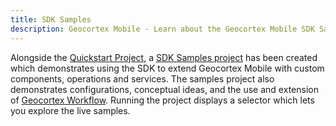 ```yaml
---
title: SDK Samples
description: Geocortex Mobile - Learn about the Geocortex Mobile SDK Samples project
---
```



Alongside the [Quickstart Project](https://github.com/geocortex/vertigis-mobile-quickstart), a [SDK Samples project](https://github.com/geocortex/vertigis-mobile-samples) has been created which demonstrates using the SDK to extend Geocortex Mobile with custom components, operations and services. The samples project also demonstrates configurations, conceptual ideas, and the use and extension of [Geocortex Workflow](../workflow/overview.mdx). Running the project displays a selector which lets you explore the live samples.

<UseCaseContainer>
    <UseCaseCard
        title="Quickstart"
        description="Check out the Geocortex Mobile SDK Quickstart Project."
        link="https://github.com/geocortex/vertigis-mobile-quickstart"
    />
    <UseCaseCard
        title="SDK Samples"
        description="Check out the Geocortex Mobile SDK Samples Project."
        link="https://github.com/geocortex/vertigis-mobile-samples"
    />
</UseCaseContainer>
